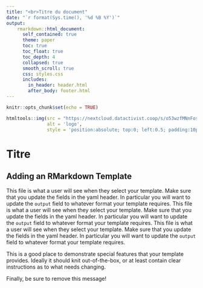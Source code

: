 ```yaml
---
title: "<br>Titre du document"
date: "`r format(Sys.time(), '%d %B %Y')`"
output:
    rmarkdown::html_document:
      self_contained: true
      theme: paper
      toc: true
      toc_float: true
      toc_depth: 4
      collapsed: true
      smooth_scroll: true
      css: styles.css
      includes:
        in_header: header.html
        after_body: footer.html
---
```


```r
knitr::opts_chunk$set(echo = TRUE)
```

```r
htmltools::img(src = "https://nextcloud.datactivist.coop/s/o53wzfMNnFosQni/preview", 
               alt = 'logo', 
               style = 'position:absolute; top:0; left:0.5; padding:10px;') #padding=taille
```

# Titre

## Adding an RMarkdown Template

This file is what a user will see when they select your template. Make sure that you update the fields in the yaml header. In particular you will want to update the `output` field to whatever format your template requires. This file is what a user will see when they select your template. Make sure that you update the fields in the yaml header. In particular you will want to update the `output` field to whatever format your template requires. This file is what a user will see when they select your template. Make sure that you update the fields in the yaml header. In particular you will want to update the `output` field to whatever format your template requires.

This is a good place to demonstrate special features that your template provides. Ideally it should knit out-of-the-box, or at least contain clear instructions as to what needs changing.

Finally, be sure to remove this message!
